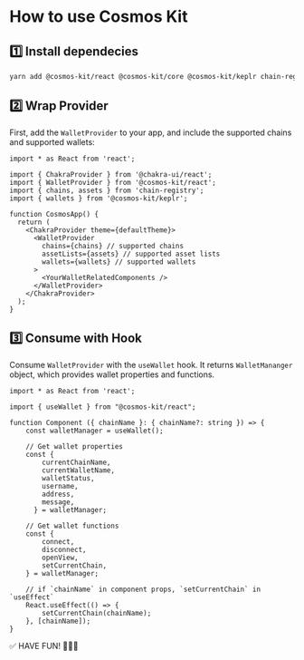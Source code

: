# How to use Cosmos Kit

## 1️⃣ Install dependecies

```sh
yarn add @cosmos-kit/react @cosmos-kit/core @cosmos-kit/keplr chain-registry
```

## 2️⃣ Wrap Provider

First, add the `WalletProvider` to your app, and include the supported chains and supported wallets:

```tsx
import * as React from 'react';

import { ChakraProvider } from '@chakra-ui/react';
import { WalletProvider } from '@cosmos-kit/react';
import { chains, assets } from 'chain-registry';
import { wallets } from '@cosmos-kit/keplr';

function CosmosApp() {
  return (
    <ChakraProvider theme={defaultTheme}>
      <WalletProvider
        chains={chains} // supported chains
        assetLists={assets} // supported asset lists
        wallets={wallets} // supported wallets
      >
        <YourWalletRelatedComponents />
      </WalletProvider>
    </ChakraProvider>
  );
}
```

## 3️⃣ Consume with Hook

Consume `WalletProvider` with the `useWallet` hook. It returns `WalletMananger` object, which provides wallet properties and functions.

```tsx
import * as React from 'react';

import { useWallet } from "@cosmos-kit/react";

function Component ({ chainName }: { chainName?: string }) => {
    const walletManager = useWallet();

    // Get wallet properties
    const {
        currentChainName,
        currentWalletName,
        walletStatus,
        username,
        address,
        message,
      } = walletManager;

    // Get wallet functions
    const {
        connect,
        disconnect,
        openView,
        setCurrentChain,
    } = walletManager;

    // if `chainName` in component props, `setCurrentChain` in `useEffect`
    React.useEffect(() => {
        setCurrentChain(chainName);
    }, [chainName]);
}
```

✅ HAVE FUN! 👻👻👻
